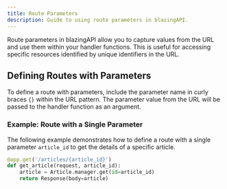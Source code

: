 ```yaml
---
title: Route Parameters
description: Guide to using route parameters in blazingAPI.
---
```


Route parameters in blazingAPI allow you to capture values from the URL and use them within your handler functions. This is useful for accessing specific resources identified by unique identifiers in the URL.

## Defining Routes with Parameters

To define a route with parameters, include the parameter name in curly braces `{}` within the URL pattern. The parameter value from the URL will be passed to the handler function as an argument.

### Example: Route with a Single Parameter

The following example demonstrates how to define a route with a single parameter `article_id` to get the details of a specific article.

```python
@app.get('/articles/{article_id}')
def get_article(request, article_id):
    article = Article.manager.get(id=article_id)
    return Response(body=article)
